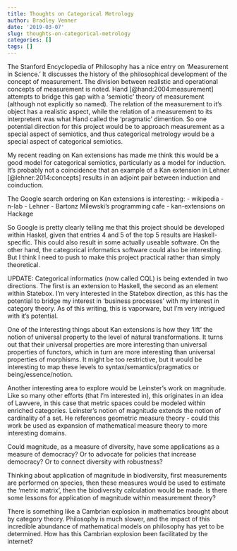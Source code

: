 ```yaml
---
title: Thoughts on Categorical Metrology
author: Bradley Venner
date: '2019-03-07'
slug: thoughts-on-categorical-metrology
categories: []
tags: []
---
```


The Stanford Encyclopedia of Philosophy has a nice entry on 'Measurement in Science.'  It discusses the history of the philosophical development of the concept of measurement.  The division between realistic and operational concepts of measurement is noted.  Hand [@hand:2004:measurement] attempts to bridge this gap with a 'semiotic' theory of measurement (although not explicitly so named).  The relation of the measurement to it's object has a realistic aspect, while the relation of a measurement to its interpretent was what Hand called the 'pragmatic' dimention.  So one potential direction for this project would be to approach measurement as a special aspect of semiotics, and thus categorical metrology would be a special aspect of categorical semiotics.

My recent reading on Kan extensions has made me think this would be a good model for categorical semiotics, particularly as a model for induction.  It's probably not a coincidence that an example of a Kan extension in Lehner [@lehner:2014:concepts] results in an adjoint pair between induction and coinduction.

The Google search ordering on Kan extensions is interesting:
 - wikipedia
 - n-lab
 - Lehner
 - Bartonz Milewski's programming cafe
 - kan-extensions on Hackage
 
So Google is pretty clearly telling me that this project should be developed within Haskel, given that entries 4 and 5 of the top 5 results are Haskell-specific.  This could also result in some actually useable software.  On the other hand, the categorical informatics software could also be interesting.  But I think I need to push to make this project practical rather than simply theoretical.

UPDATE:  Categorical informatics (now called CQL) is being extended in two directions.  The first is an extension to Haskell, the second as an element within Statebox.  I'm very interested in the Statebox direction, as this has the potential to bridge my interest in 'business processes' with my interest in category theory.  As of this writing, this is vaporware, but I'm very intrigued with it's potential. 

One of the interesting things about Kan extensions is how they 'lift' the notion of universal property to the level of natural transformations.  It turns out that their universal properties are more interesting than universal properties of functors, which in turn are more interesting than universal properties of morphisms.  It might be too restrictive, but it would be interesting to map these levels to syntax/semantics/pragmatics or being/essence/notion.

Another interesting area to explore would be Leinster's work on magnitude.  Like so many other efforts (that I'm interested in), this originates in an idea of Lawvere, in this case that metric spaces could be modeled within enriched categories.  Leinster's notion of magnitude extends the notion of cardinality of a set.  He references geometric measure theory - could this work be used as expansion of mathematical measure theory to more interesting domains.

Could magnitude, as a measure of diversity, have some applications as a measure of democracy?  Or to advocate for policies that increase democracy?  Or to connect diversity with robustness?  

Thinking about application of magnitude in biodiversity, first measurements are performed on species, then these measures would be used to estimate the 'metric matrix', then the biodiversity calculation would be made.  Is there some lessons for application of magnitude within measurement theory?

There is something like a Cambrian explosion in mathematics brought about by category theory.  Philosophy is much slower, and the impact of this incredible abundance of mathematical models on philosophy has yet to be determined.  How has this Cambrian explosion been facilitated by the internet?